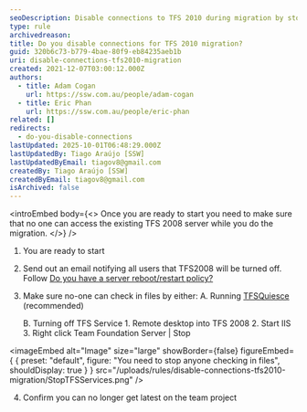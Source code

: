 ```yaml
---
seoDescription: Disable connections to TFS 2010 during migration by stopping file check-ins and confirming no latest updates are possible.
type: rule
archivedreason:
title: Do you disable connections for TFS 2010 migration?
guid: 320b6c73-b779-4bae-80f9-eb84235aeb1b
uri: disable-connections-tfs2010-migration
created: 2021-12-07T03:00:12.000Z
authors:
  - title: Adam Cogan
    url: https://ssw.com.au/people/adam-cogan
  - title: Eric Phan
    url: https://ssw.com.au/people/eric-phan
related: []
redirects:
  - do-you-disable-connections
lastUpdated: 2025-10-01T06:48:29.000Z
lastUpdatedBy: Tiago Araújo [SSW]
lastUpdatedByEmail: tiagov8@gmail.com
createdBy: Tiago Araújo [SSW]
createdByEmail: tiagov8@gmail.com
isArchived: false
---
```


<introEmbed
  body={<>
Once you are ready to start you need to make sure that no one can access the existing TFS 2008 server while you do the migration.
  </>}
/>
1. You are ready to start
2. Send out an email notifying all users that TFS2008 will be turned off.
   Follow [Do you have a server reboot/restart policy?](/planned-outage-process)
3. Make sure no-one can check in files by either:
   A. Running [TFSQuiesce](https://learn.microsoft.com/en-us/azure/devops/server/command-line/tfsservicecontrol-cmd?view=azure-devops-2022#parameters) (recommended)

   B. Turning off TFS Service 1. Remote desktop into TFS 2008 2. Start IIS 3. Right click Team Foundation Server | Stop


<imageEmbed
  alt="Image"
  size="large"
  showBorder={false}
  figureEmbed={ {
    preset: "default",
    figure: "You need to stop anyone checking in files",
    shouldDisplay: true
  } }
  src="/uploads/rules/disable-connections-tfs2010-migration/StopTFSServices.png"
/>

4. Confirm you can no longer get latest on the team project
